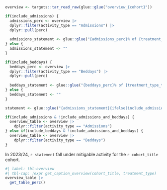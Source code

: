 ```r
overview <- targets::tar_read_raw(glue::glue("overview_{cohort}"))

if(include_admissions) {
  admissions_perc <- overview |>
  dplyr::filter(activity_type == "Admissions") |>
  dplyr::pull(perc)
  
  admissions_statement <- glue::glue("{admissions_perc}% of {treatment_type_title} admissions")
} else {
  admissions_statement <- ""
}

if(include_beddays) {
  beddays_perc <- overview |>
  dplyr::filter(activity_type == "Beddays") |>
  dplyr::pull(perc)
  
  beddays_statement <- glue::glue("{beddays_perc}% of {treatment_type_title} beddays")
} else {
  beddays_statement <- ""
}

statement <- glue::glue("{admissions_statement}{ifelse(include_admissions_and_beddays, ' and ', '')}{beddays_statement}")

if(include_admissions & !include_admissions_and_beddays) {
  overview_table <- overview |>
    dplyr::filter(activity_type == "Admissions")
} else if(include_beddays & !include_admissions_and_beddays) {
  overview_table <- overview |>
    dplyr::filter(activity_type == "Beddays")
}
```

In 2023/24, `r statement` fall under mitigable activity for the `r cohort_title` cohort.

```r
#| label: tbl-overview
#| tbl-cap: !expr get_caption_overview(cohort_title, treatment_type)
overview_table |>
  get_table_perc()
```